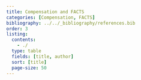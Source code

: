 ```yaml
---
title: Compensation and FACTS
categories: [Compensation, FACTS]
bibliography: ../../_bibliography/references.bib
order: 3
listing:
  contents: 
    - ./
  type: table
  fields: [title, author]
  sort: [title]
  page-size: 50
--- 
```

